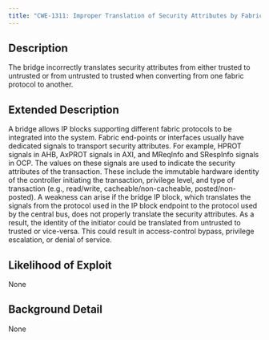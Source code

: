 ```yaml
---
title: "CWE-1311: Improper Translation of Security Attributes by Fabric Bridge"
---
```


## Description
The bridge incorrectly translates security attributes from either trusted to untrusted or from untrusted to trusted when converting from one fabric protocol to another.

## Extended Description

A bridge allows IP blocks supporting different fabric protocols to be integrated into the system.  Fabric end-points or interfaces usually have dedicated signals to transport security attributes. For example, HPROT signals in AHB, AxPROT signals in AXI, and MReqInfo and SRespInfo signals in OCP.
The values on these signals are used to indicate the security attributes of the transaction. These include the immutable hardware identity of the controller initiating the transaction, privilege level, and type of transaction (e.g., read/write, cacheable/non-cacheable, posted/non-posted).
A weakness can arise if the bridge IP block, which translates the signals from the protocol used in the IP block endpoint to the protocol used by the central bus, does not properly translate the security attributes. As a result, the identity of the initiator could be translated from untrusted to trusted or vice-versa. This could result in access-control bypass, privilege escalation, or denial of service.


## Likelihood of Exploit
None

## Background Detail
None
        